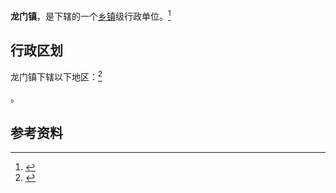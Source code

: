 {{中国乡级行政区|62/11/24/107/000}}

'''龙门镇'''，是{{PRC admin/fullname|62/11/24/107/000|3}}下辖的一个[[乡镇|乡镇]]级行政单位。<ref>{{PRC admin/ref sgc|{{PRC admin/parent|62/11/24/107/000}}}}</ref>

== 行政区划 ==

龙门镇下辖以下地区：<ref>{{PRC admin/ref sgc|62/11/24/107/000}}</ref>

{{PRC admin/children|62/11/24/107/000}}。

== 参考资料 ==

{{reflist}}

{{行政区划小作品}}
{{PRC admin/navcat|62/11/24/107/000}}